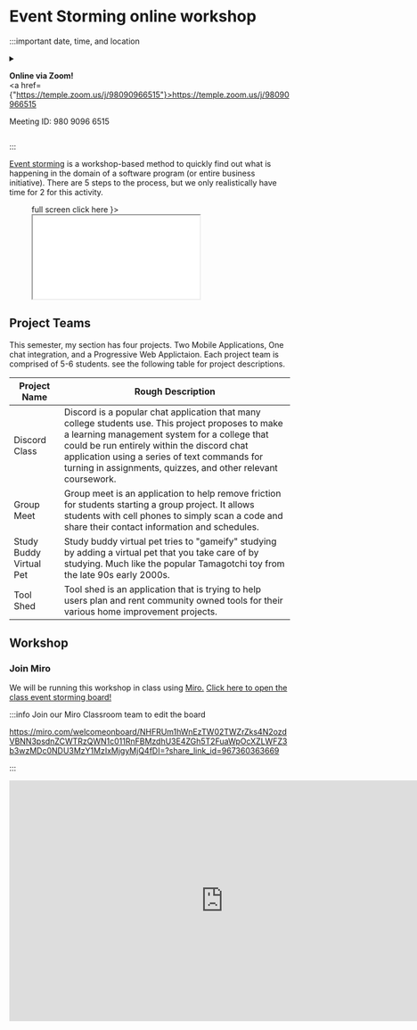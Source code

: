 

# Event Storming online workshop

:::important date, time, and location

<Event/>
<details>
<summary>

<b>Online via Zoom!</b><br/>
<a href={"https://temple.zoom.us/j/98090966515"}>https://temple.zoom.us/j/98090966515</a>

Meeting ID: 980 9096 6515<br/>

</summary>

Ian Tyler Applebaum is inviting you to a scheduled Zoom meeting.

Topic: Projects in Computer Science Lab Event Storming<br/>
Time: Jan 26, 2023 03:30 PM Eastern Time (US and Canada)<br/>



One tap mobile<br/>
+19292056099,,98090966515# US (New York)<br/>
+13017158592,,98090966515# US (Washington DC)<br/>

Dial by your location<br/>
+1 929 205 6099 US (New York)<br/>
+1 301 715 8592 US (Washington DC)<br/>
+1 305 224 1968 US<br/>
+1 309 205 3325 US<br/>
+1 312 626 6799 US (Chicago)<br/>
+1 646 931 3860 US<br/>
+1 669 900 6833 US (San Jose)<br/>
+1 689 278 1000 US<br/>
+1 719 359 4580 US<br/>
+1 253 205 0468 US<br/>
+1 253 215 8782 US (Tacoma)<br/>
+1 346 248 7799 US (Houston)<br/>
+1 360 209 5623 US<br/>
+1 386 347 5053 US<br/>
+1 507 473 4847 US<br/>
+1 564 217 2000 US<br/>
+1 669 444 9171 US<br/>
Meeting ID: 980 9096 6515<br/>
Find your local number: https://temple.zoom.us/u/aezKhTFQu

</details>

:::

[Event storming](https://www.eventstorming.com) is a workshop-based method to quickly find out what is happening in the domain of a software program (or entire business initiative). There are 5 steps to the process, but we only realistically have time for 2 for this activity.

<Figure caption={"Event Storming Presentaion"} subcaption={
    <a href={"/event-storming-keynote"} target={"_blank"} rel="noopener noreferrer">full screen click here</a>
}>
    <iframe height={"500"} width={"100%"} src="/event-storming-keynote" title="W3Schools Free Online Web Tutorials"></iframe>
</Figure>

## Project Teams

This semester, my section has four projects. Two Mobile Applications, One chat integration, and a Progressive Web Applictaion. Each project team is comprised of 5-6 students. see the following table for project descriptions.

| Project Name            | Rough Description                                                                                                                                                                                                                                                                                                 |
|-------------------------|-------------------------------------------------------------------------------------------------------------------------------------------------------------------------------------------------------------------------------------------------------------------------------------------------------------------|
| Discord Class           | Discord is a popular chat application that many college students use. This project proposes to make a learning management system for a college that could be run entirely within the discord chat application using a series of text commands for turning in assignments, quizzes, and other relevant coursework. |
| Group Meet              | Group meet is an application to help remove friction for students starting a group project. It allows students with cell phones to simply scan a code and share their contact information and schedules.                                                                                                          |
| Study Buddy Virtual Pet | Study buddy virtual pet tries to "gameify" studying by adding a virtual pet that you take care of by studying. Much like the popular Tamagotchi toy from the late 90s early 2000s.                                                                                                                                |
| Tool Shed               | Tool shed is an application that is trying to help users plan and rent community owned tools for their various home improvement projects.                                                                                                                                                                         |

## Workshop

### Join Miro 

We will be running this workshop in class using [Miro.](https://miro.com/welcome/azd0UzBtUmxhTW9SY2FMcDUwUGRBUnl4SWJTWWZsdzBSdW41UzdEdkFFS0FzTFFXcW1TMDVhM0hkZFo1eWN0cnwzMDc0NDU3MzY1MzIxMjgyMjQ4?share_link_id=317746713706) [Click here to open the class event storming board!](https://miro.com/app/board/uXjVPtOqBHI=/?share_link_id=767170166557)

:::info Join our Miro Classroom team to edit the board

https://miro.com/welcomeonboard/NHFRUm1hWnEzTW02TWZrZks4N2ozdVBNN3psdnZCWTRzQWN1c011RnFBMzdhU3E4ZGh5T2FuaWpOcXZLWFZ3b3wzMDc0NDU3MzY1MzIxMjgyMjQ4fDI=?share_link_id=967360363669

:::

<iframe width="768" height="432" src="https://miro.com/app/live-embed/uXjVPtOqBHI=/?moveToViewport=-19794,-9302,6397,3556&embedId=631810532039" frameborder="0" scrolling="no" allow="fullscreen; clipboard-read; clipboard-write" allowfullscreen/>



### 1. Discover Events

Events are things that happen in your application. They are written in the past tense. Let's say we're hypothetically designing a smart coffee maker. One event that would happen in the coffee brewing process is:  "_My coffee maker made a loud buzzing sound to let me know the the coffee \`is ready\`_." or "_I drank the coffee made_". You will discover these events silently as a group for 10 minutes adding them to the top row of the Miro board as **orange sticky notes** (order does not matter in this step just write as many events as you can think of). 

![Discover events](../../static/img/event_discovery.png)

### 2. Enforce Timeline

Take the events discovered in the previous step and start physically ordering them in the second row as a timeline. Discuss as a group if the events fit properly, if there are missing events add them. If an event doesn't make sense or is out of scope, add it to the bottom row known as the parking lot. After reading the time line multiple times, read the timeline backwards. Typically if you're missing an event in the timeline it's a lot more obvious when read backwards. 

![Enforce Timeline](../../static/img/enforce_timeline.png)
**YOU SHOULD HAVE MORE EVENTS THAN THE ABOVE EXAMPLE.**

Why? As we are still finalizing the Requirements Document, this exercise helps us gather requirements WITH the customer. 

For this class we will focus mainly on discovering the Events that happen in your project, and ordering them into a cohesive timeline.


